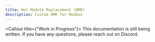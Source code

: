 ```yaml
---
title: Hot Module Replacement (HMR)
description: Custom HMR for Modbox
---
```


<Callout title={"Work in Progress"}>
  This documentation is still being written. If you have any questions, please
  reach out on Discord.
</Callout>
